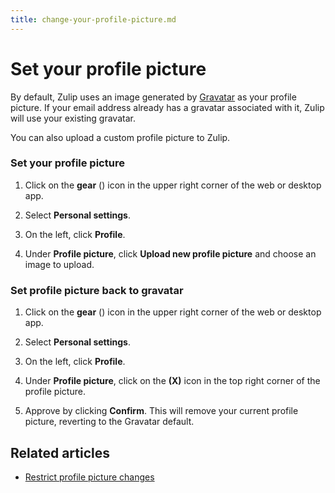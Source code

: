```yaml
---
title: change-your-profile-picture.md
---
```


# Set your profile picture

By default, Zulip uses an image generated by
[Gravatar](https://en.gravatar.com/) as your profile picture.
If your email address already has a gravatar associated with it, Zulip will
use your existing gravatar.

You can also upload a custom profile picture to Zulip.

### Set your profile picture

<Tabs>
<TabItem label="instructions-for-all-platforms">

1. Click on the **gear** (<i class="zulip-icon zulip-icon-gear"></i>) icon in the upper
   right corner of the web or desktop app.

1. Select **Personal settings**.

1. On the left, click **Profile**.



2. Under **Profile picture**, click **Upload new profile picture** and choose an image to upload.

</TabItem>
</Tabs>

### Set profile picture back to gravatar

<Tabs>
<TabItem label="instructions-for-all-platforms">

1. Click on the **gear** (<i class="zulip-icon zulip-icon-gear"></i>) icon in the upper
   right corner of the web or desktop app.

1. Select **Personal settings**.

1. On the left, click **Profile**.



2. Under **Profile picture**, click on the **(X)** icon in the top
right corner of the profile picture.

3. Approve by clicking **Confirm**. This will remove your current
profile picture, reverting to the Gravatar default.

</TabItem>
</Tabs>

## Related articles

* [Restrict profile picture changes](/help/restrict-profile-picture-changes)


